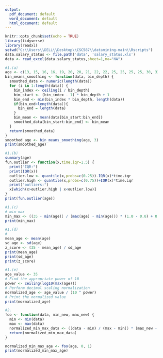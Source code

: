 ---
output:
  pdf_document: default
  word_document: default
  html_document: default
---

```{r setup, include=FALSE}
knitr::opts_chunk$set(echo = TRUE)
library(tidyverse)
library(readxl)
setwd("C:\\Users\\DELL\\Desktop\\CSC587\\datamining-main\\Rscripts")
data.salary_status <- file.path('data', 'salary_status.xls')
data <- read_excel(data.salary_status,sheet=1,na="NA")
```

```{r 1#}
#1.(a)
age <- c(13, 15, 16, 16, 19, 20, 20, 21, 22, 22, 25, 25, 25, 25, 30, 33, 33, 35, 35, 35, 35, 36, 40, 45, 46, 52,70)
bin_means_smoothing <- function(data, bin_depth) {
  smoothed_data <- numeric(length(data))
  for (i in 1:length(data)) {
    bin_index <- ceiling(i / bin_depth)
    bin_start <- (bin_index - 1) * bin_depth + 1
    bin_end <- min(bin_index * bin_depth, length(data))
    if(bin_end>length(data)){
      bin_end = length(data)
    }
    bin_mean <- mean(data[bin_start:bin_end])
    smoothed_data[bin_start:bin_end] <- bin_mean
  }
  return(smoothed_data)
}
smoothed_age <- bin_means_smoothing(age, 3)
print(smoothed_age)
```

```{r 1#}
#1.(b)
summary(age)
fun.outlier <- function(x,time.iqr=1.5) {
  print("IQR:")
  print(IQR(x))
  outlier.low <- quantile(x,probs=c(0.25))-IQR(x)*time.iqr
  outlier.high <- quantile(x,probs=c(0.75))+IQR(x)*time.iqr
  print("outliers:")
  x[which(x>outlier.high | x<outlier.low)]
}
print(fun.outlier(age))
```

```{r 1#}
#1.(c)
# min-max
min_max <- ((35 - min(age)) / (max(age) - min(age))) * (1.0 - 0.0) + 0.0
print(min_max)
```

```{r 1#}
#1.(d)
# 
mean_age <- mean(age)
sd_age <- sd(age)
z_score <- (35 - mean_age) / sd_age
print(mean_age)
print(sd_age)
print(z_score)

```

```{r 1#}
#1.(e)
age_value <- 35
# Find the appropriate power of 10
power <- ceiling(log10(max(age)))
# Perform decimal scaling normalization
normalized_age <- age_value / (10 ^ power)
# Print the normalized value
print(normalized_age)
```

```{r 2#}
#2. 
foo <- function(data, min_new, max_new) {
  min <- min(data)
  max <- max(data)
  normalized_min_max_data <- ((data - min) / (max - min)) * (max_new - min_new) + min_new
  return(normalized_min_max_data)
}

normalized_min_max_age <- foo(age, 0, 1)
print(normalized_min_max_age)
```
